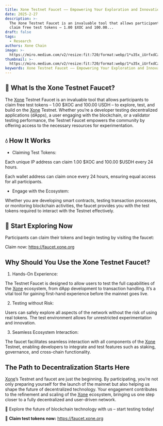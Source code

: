 ```yaml
---
title: Xone Testnet Faucet —— Empowering Your Exploration and Innovation
date: 2025-2-27
description: >-
  The Xone Testnet Faucet is an invaluable tool that allows participants to
  claim free test tokens – 1.00 $XOC and 100.00...
draft: false
tags:
  - Research
authors: Xone Chain
image: >-
  https://miro.medium.com/v2/resize:fit:720/format:webp/1*u35x_iUrfxdCzSRPWNJapQ@2x.jpeg
thumbnail: >-
  https://miro.medium.com/v2/resize:fit:720/format:webp/1*u35x_iUrfxdCzSRPWNJapQ@2x.jpeg
keywords: Xone Testnet Faucet —— Empowering Your Exploration and Innovation
---
```


## 🎯 What Is the Xone Testnet Faucet?

The [Xone](https://xone.org/) Testnet Faucet is an invaluable tool that allows participants to claim free test tokens – 1.00 $XOC and 100.00 USDH – to explore, test, and build on the [Xone](https://xone.org/) Testnet. Whether you’re a developer testing decentralized applications (dApps), a user engaging with the blockchain, or a validator testing performance, the Testnet Faucet empowers the community by offering access to the necessary resources for experimentation.

## 💧 How It Works

- Claiming Test Tokens:

Each unique IP address can claim 1.00 $XOC and 100.00 $USDH every 24 hours.

Each wallet address can claim once every 24 hours, ensuring equal access for all participants.

- Engage with the Ecosystem:

Whether you are developing smart contracts, testing transaction processes, or monitoring blockchain activities, the faucet provides you with the test tokens required to interact with the Testnet effectively.

## 🔗 Start Exploring Now

Participants can claim their tokens and begin testing by visiting the faucet:

Claim now: https://faucet.xone.org

## Why Should You Use the Xone Testnet Faucet?

1. Hands-On Experience:

The Testnet Faucet is designed to allow users to test the full capabilities of the [Xone](https://xone.org/) ecosystem, from dApp development to transaction handling. It’s a vital tool for gaining first-hand experience before the mainnet goes live.

2. Testing without Risk:

Users can safely explore all aspects of the network without the risk of using real tokens. The test environment allows for unrestricted experimentation and innovation.

3. Seamless Ecosystem Interaction:

The faucet facilitates seamless interaction with all components of the [Xone](https://xone.org/) Testnet, enabling developers to integrate and test features such as staking, governance, and cross-chain functionality.

## The Path to Decentralization Starts Here

[Xone](https://xone.org/)’s Testnet and faucet are just the beginning. By participating, you’re not only preparing yourself for the launch of the mainnet but also helping us shape the future of decentralized technology. Your engagement contributes to the refinement and scaling of the [Xone](https://xone.org/) ecosystem, bringing us one step closer to a fully decentralized and user-driven network.

🚀 Explore the future of blockchain technology with us – start testing today!

🔗 **Claim test tokens now:** https://faucet.xone.org
